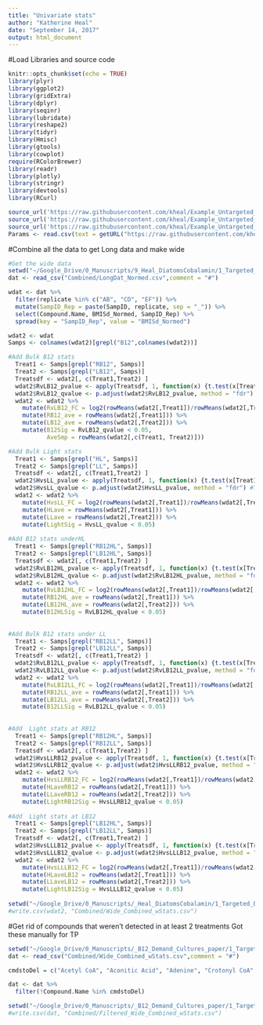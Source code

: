 ```yaml
---
title: "Univariate stats"
author: "Katherine Heal"
date: "September 14, 2017"
output: html_document
---
```


#Load Libraries and source code
```r
knitr::opts_chunk$set(echo = TRUE)
library(plyr) 
library(ggplot2) 
library(gridExtra) 
library(dplyr) 
library(seqinr) 
library(lubridate)
library(reshape2)
library(tidyr)
library(Hmisc)
library(gtools)
library(cowplot)
require(RColorBrewer)
library(readr)
library(plotly)
library(stringr)
library(devtools)
library(RCurl)

source_url('https://raw.githubusercontent.com/kheal/Example_Untargeted_Metabolomics_Workflow/master/XCMS_funs.R')
source_url('https://raw.githubusercontent.com/kheal/Example_Untargeted_Metabolomics_Workflow/master/CAMERApostprocessing.function.R')
source_url('https://raw.githubusercontent.com/kheal/Example_Untargeted_Metabolomics_Workflow/master/Camera_Function.R')
Params <- read.csv(text = getURL("https://raw.githubusercontent.com/kheal/Example_Untargeted_Metabolomics_Workflow/master/Params.csv"), header = T, row.names = 1) 


```

#Combine all the data to get Long data and make wide
```r
#Get the wide data
setwd("~/Google_Drive/0_Manuscripts/9_Heal_DiatomsCobalamin/1_Targeted_DataAnalysis/TP")
dat <- read_csv("Combined/LongDat_Normed.csv",comment = "#")

wdat <- dat %>%
  filter(replicate %in% c("AB", "CD", "EF")) %>%
  mutate(SampID_Rep = paste(SampID, replicate, sep = "_")) %>%
  select(Compound.Name, BMISd_Normed, SampID_Rep) %>%
  spread(key = "SampID_Rep", value = "BMISd_Normed")

wdat2 <- wdat 
Samps <- colnames(wdat2)[grepl("B12",colnames(wdat2))] 

#Add Bulk B12 stats
  Treat1 <- Samps[grepl("RB12", Samps)]
  Treat2 <- Samps[grepl("LB12", Samps)]
  Treatsdf <- wdat2[, c(Treat1,Treat2) ]
  wdat2$RvLB12_pvalue <- apply(Treatsdf, 1, function(x) {t.test(x[Treat1],x[Treat2])$p.value}) #add a Pvalue for between the two treatments for QC
  wdat2$RvLB12_qvalue <- p.adjust(wdat2$RvLB12_pvalue, method = "fdr") #This corrects for false discovery
  wdat2 <- wdat2 %>%
    mutate(RvLB12_FC = log2(rowMeans(wdat2[,Treat1])/rowMeans(wdat2[,Treat2])))%>%
    mutate(RB12_ave = rowMeans(wdat2[,Treat1])) %>%
    mutate(LB12_ave = rowMeans(wdat2[,Treat2])) %>%
    mutate(B12Sig = RvLB12_qvalue < 0.05,
           AveSmp = rowMeans(wdat2[,c(Treat1, Treat2)]))

#Add Bulk Light stats
  Treat1 <- Samps[grepl("HL", Samps)]
  Treat2 <- Samps[grepl("LL", Samps)]
  Treatsdf <- wdat2[, c(Treat1,Treat2) ]
  wdat2$HvsLL_pvalue <- apply(Treatsdf, 1, function(x) {t.test(x[Treat1],x[Treat2])$p.value}) #add a Pvalue for between the two treatments for QC
  wdat2$HvsLL_qvalue <- p.adjust(wdat2$HvsLL_pvalue, method = "fdr") #This corrects for false discovery
  wdat2 <- wdat2 %>%
    mutate(HvsLL_FC = log2(rowMeans(wdat2[,Treat1])/rowMeans(wdat2[,Treat2])))%>%
    mutate(HLave = rowMeans(wdat2[,Treat1])) %>%
    mutate(LLave = rowMeans(wdat2[,Treat2])) %>%
    mutate(LightSig = HvsLL_qvalue < 0.05)
  
#Add B12 stats underHL
  Treat1 <- Samps[grepl("RB12HL", Samps)]
  Treat2 <- Samps[grepl("LB12HL", Samps)]
  Treatsdf <- wdat2[, c(Treat1,Treat2) ]
  wdat2$RvLB12HL_pvalue <- apply(Treatsdf, 1, function(x) {t.test(x[Treat1],x[Treat2])$p.value}) #add a Pvalue for between the two treatments for QC
  wdat2$RvLB12HL_qvalue <- p.adjust(wdat2$RvLB12HL_pvalue, method = "fdr") #This corrects for false discovery
  wdat2 <- wdat2 %>%
    mutate(RvLB12HL_FC = log2(rowMeans(wdat2[,Treat1])/rowMeans(wdat2[,Treat2])))%>%
    mutate(RB12HL_ave = rowMeans(wdat2[,Treat1])) %>%
    mutate(LB12HL_ave = rowMeans(wdat2[,Treat2])) %>%
    mutate(B12HLSig = RvLB12HL_qvalue < 0.05)  
  
  
#Add Bulk B12 stats under LL
  Treat1 <- Samps[grepl("RB12LL", Samps)]
  Treat2 <- Samps[grepl("LB12LL", Samps)]
  Treatsdf <- wdat2[, c(Treat1,Treat2) ]
  wdat2$RvLB12LL_pvalue <- apply(Treatsdf, 1, function(x) {t.test(x[Treat1],x[Treat2])$p.value}) #add a Pvalue for between the two treatments for QC
  wdat2$RvLB12LL_qvalue <- p.adjust(wdat2$RvLB12LL_pvalue, method = "fdr") #This corrects for false discovery
  wdat2 <- wdat2 %>%
    mutate(RvLB12LL_FC = log2(rowMeans(wdat2[,Treat1])/rowMeans(wdat2[,Treat2])))%>%
    mutate(RB12LL_ave = rowMeans(wdat2[,Treat1])) %>%
    mutate(LB12LL_ave = rowMeans(wdat2[,Treat2])) %>%
    mutate(B12LLSig = RvLB12LL_qvalue < 0.05)  
  
  
#Add  Light stats at RB12
  Treat1 <- Samps[grepl("RB12HL", Samps)]
  Treat2 <- Samps[grepl("RB12LL", Samps)]
  Treatsdf <- wdat2[, c(Treat1,Treat2) ]
  wdat2$HvsLLRB12_pvalue <- apply(Treatsdf, 1, function(x) {t.test(x[Treat1],x[Treat2])$p.value}) #add a Pvalue for between the two treatments for QC
  wdat2$HvsLLRB12_qvalue <- p.adjust(wdat2$HvsLLRB12_pvalue, method = "fdr") #This corrects for false discovery
  wdat2 <- wdat2 %>%
    mutate(HvsLLRB12_FC = log2(rowMeans(wdat2[,Treat1])/rowMeans(wdat2[,Treat2])))%>%
    mutate(HLaveRB12 = rowMeans(wdat2[,Treat1])) %>%
    mutate(LLaveRB12 = rowMeans(wdat2[,Treat2])) %>%
    mutate(LightRB12Sig = HvsLLRB12_qvalue < 0.05)
  
#Add  Light stats at LB12
  Treat1 <- Samps[grepl("LB12HL", Samps)]
  Treat2 <- Samps[grepl("LB12LL", Samps)]
  Treatsdf <- wdat2[, c(Treat1,Treat2) ]
  wdat2$HvsLLLB12_pvalue <- apply(Treatsdf, 1, function(x) {t.test(x[Treat1],x[Treat2])$p.value}) #add a Pvalue for between the two treatments for QC
  wdat2$HvsLLLB12_qvalue <- p.adjust(wdat2$HvsLLLB12_pvalue, method = "fdr") #This corrects for false discovery
  wdat2 <- wdat2 %>%
    mutate(HvsLLLB12_FC = log2(rowMeans(wdat2[,Treat1])/rowMeans(wdat2[,Treat2])))%>%
    mutate(HLaveLB12 = rowMeans(wdat2[,Treat1])) %>%
    mutate(LLaveLB12 = rowMeans(wdat2[,Treat2])) %>%
    mutate(LightLB12Sig = HvsLLLB12_qvalue < 0.05)
  
setwd("~/Google_Drive/0_Manuscripts/_Heal_DiatomsCobalamin/1_Targeted_DataAnalysis/TP")
#write.csv(wdat2, "Combined/Wide_Combined_wStats.csv")
```


#Get rid of compounds that weren't detected in at least 2 treatments
Got these manually for TP
```r
setwd("~/Google_Drive/0_Manuscripts/_B12_Demand_Cultures_paper/1_Targeted_DataAnalysis/TP")
dat <- read_csv("Combined/Wide_Combined_wStats.csv",comment = "#")

cmdstoDel = c("Acetyl CoA", "Aconitic Acid", "Adenine", "Crotonyl CoA", "Cytidine", "Fumaric Acid", "Hydroxybutyryl CoA", "Ketoglutaric Acid", "Muramic Acid", "NADH", "Propionyl CoA", "Riboflavin Monophosphate", "Ribose 5 phosphate", "Vitamin B1", "Vitamin C")

dat <- dat %>%
  filter(!Compound.Name %in% cmdstoDel)

setwd("~/Google_Drive/0_Manuscripts/_B12_Demand_Cultures_paper/1_Targeted_DataAnalysis/TP")
#write.csv(dat, "Combined/Filtered_Wide_Combined_wStats.csv")

```

